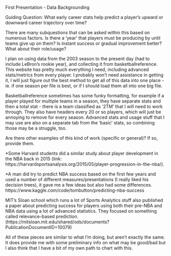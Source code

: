 First Presentation - Data Backgrounding

Guiding Question:
What early career stats help predict a player's upward or downward career trajectory over time? 

There are many subquestions that can be asked within this based on numerous factors. Is there a 'year' that players must be producing by until teams give up on them? Is instant success or gradual improvement better? What about their role/usage? 


I plan on using data from the 2003 season to the present day (had to include LeBron's rookie year), and collecting it from basketballreference. This website has pretty much everything I need, including advanced stats/metrics from every player. I probably won't need assistance in getting it, I will just figure out the best method to get all of this data into one place - ie. if one season per file is best, or if I should load them all into one big file. 

Basketballreference sometimes has some funky formatting, for example if a player played for multiple teams in a season, they have separate stats and then a total stat - there is a team classified as '2TM' that I will need to work through. They also have headers every 20 or so players, which will just be annoying to remove for every season. Advanced stats and usage stuff that I may use are also on a separate tab from the 'basic' stats, so combining those may be a struggle, too. 

Are there other examples of this kind of work (specific or general)? If so, provide them.

*Some Harvard students did a similar study about player development in the NBA back in 2015 (link: https://harvardsportsanalysis.org/2015/05/player-progression-in-the-nba/). 

*A man did try to predict NBA success based on the first few years and used a number of different measures/presentations (I really liked his decision trees), it gave me a few ideas but also had some differences.  https://www.kaggle.com/code/tombutton/predicting-nba-success

MIT's Sloan school which runs a lot of Sports Analytics stuff also published a paper about predicting success for players using both their pre-NBA and NBA data using a lot of advanced statistics. They focused on something called relevance-based prediction. (https://mitsloan.mit.edu/shared/ods/documents?PublicationDocumentID=10079)

All of these pieces are similar to what I'm doing, but aren't exactly the same. It does provide me with some preliminary info on what may be good/bad but I also think that I have a bit of my own path to chart with this. 